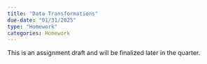 ```yaml
---
title: "Data Transformations"
due-date: "01/31/2025"
type: "Homework"
categories: Homework
---
```


:::{.callout-warning}
This is an assignment draft and will be finalized later in the quarter.
:::